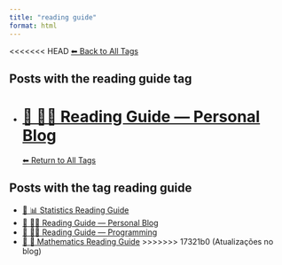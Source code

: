 ```yaml
---
title: "reading guide"
format: html
---
```


<<<<<<< HEAD
[⬅ Back to All Tags](../tags.qmd)

## Posts with the **reading guide** tag

- [🧭 🧑‍🏫 Reading Guide — Personal Blog](/posts/personal/personal-guide.html)
=======
[⬅ Return to All Tags](../tags.qmd)

## Posts with the tag **reading guide**

- [🧭 📊 Statistics Reading Guide](/posts/statistics/statistics-guide.html)
- [🧭 🧑‍🏫 Reading Guide — Personal Blog](/posts/personal/personal-guide.html)
- [🧭 👨‍💻 Reading Guide — Programming](/posts/programming/programming-guide.html)
- [🧭 🧮 Mathematics Reading Guide](/posts/mathematics/math-guide.html)
>>>>>>> 17321b0 (Atualizações no blog)
